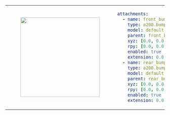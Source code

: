 <table>
<tr>
<td>
<center>
<figure>
    <img src={require("./img/bumper.png").default} width="250"/>
</figure>
</center>
</td>
<td>

```yaml
attachments:
  - name: front_bumper
    type: a200.bumper
    model: default
    parent: front_bumper_mount
    xyz: [0.0, 0.0, 0.0]
    rpy: [0.0, 0.0, 0.0]
    enabled: true
    extension: 0.0
  - name: rear_bumper
    type: a200.bumper
    model: default
    parent: rear_bumper_mount
    xyz: [0.0, 0.0, 0.0]
    rpy: [0.0, 0.0, 0.0]
    enabled: true
    extension: 0.0
```
</td>
</tr>
</table>
